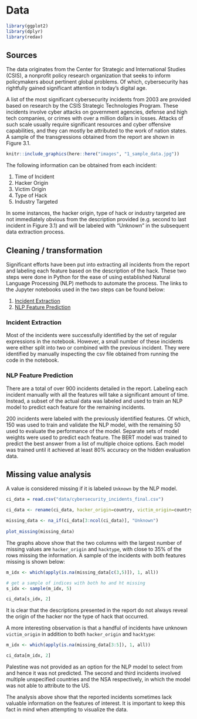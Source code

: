 # Data 

```r
library(ggplot2)
library(dplyr)
library(redav)
```

## Sources

The data originates from the Center for Strategic and International Studies (CSIS), a nonprofit policy research organization that seeks to inform policymakers about pertinent global problems. Of which, cybersecurity has rightfully gained significant attention in today's digital age. 

A list of the most significant cybersecurity incidents from 2003 are provided based on research by the CSIS Strategic Technologies Program. These incidents involve cyber attacks on government agencies, defense and high tech companies, or crimes with over a million dollars in losses. Attacks of such scale usually require significant resources and cyber offensive capabilities, and they can mostly be attributed to the work of nation states. A sample of the transgressions obtained from the report are shown in Figure 3.1.

```r
knitr::include_graphics(here::here("images", "1_sample_data.jpg"))
```

The following information can be obtained from each incident:

1. Time of Incident
2. Hacker Origin
3. Victim Origin
4. Type of Hack
5. Industry Targeted

In some instances, the hacker origin, type of hack or industry targeted are not immediately obvious from the description provided (e.g. second to last incident in Figure 3.1) and will be labeled with "Unknown" in the subsequent data extraction process.


## Cleaning / transformation

Significant efforts have been put into extracting all incidents from the report and labeling each feature based on the description of the hack. These two steps were done in Python for the ease of using established Natural Language Processing (NLP) methods to automate the process. The links to the Jupyter notebooks used in the two steps can be found below:

1. [Incident Extraction](https://github.com/nys98/cybersecurityincidents/blob/main/data_extraction/Cyber_Incidents_Data_Extraction.ipynb)
2. [NLP Feature Prediction](https://github.com/nys98/cybersecurityincidents/blob/main/data_extraction/BERT_Cyber_Incidents_MultipleChoice_cleaned.ipynb)

### Incident Extraction

Most of the incidents were successfully identified by the set of regular expressions in the notebook. However, a small number of these incidents were either split into two or combined with the previous incident. They were identified by manually inspecting the csv file obtained from running the code in the notebook. 

### NLP Feature Prediction

There are a total of over 900 incidents detailed in the report. Labeling each incident manually with all the features will take a significant amount of time. Instead, a subset of the actual data was labeled and used to train an NLP model to predict each feature for the remaining incidents. 

200 incidents were labeled with the previously identified features. Of which, 150 was used to train and validate the NLP model, with the remaining 50 used to evaluate the performance of the model. Separate sets of model weights were used to predict each feature. The BERT model was trained to predict the best answer from a list of multiple choice options. Each model was trained until it achieved at least 80% accuracy on the hidden evaluation data.


## Missing value analysis

A value is considered missing if it is labeled `Unknown` by the NLP model.

```r

ci_data = read.csv("data/cybersecurity_incidents_final.csv")

ci_data <- rename(ci_data, hacker_origin=country, victim_origin=country.1)

missing_data <- na_if(ci_data[3:ncol(ci_data)], "Unknown") 
 
plot_missing(missing_data)


```

The graphs above show that the two columns with the largest number of missing values are `hacker_origin` and `hacktype`, with close to 35% of the rows missing the information. A sample of the incidents with both features missing is shown below:

``` r

m_idx <- which(apply(is.na(missing_data[c(3,5)]), 1, all))

# get a sample of indices with both ho and ht missing
s_idx <- sample(m_idx, 5)

ci_data[s_idx, 2]

```

It is clear that the descriptions presented in the report do not always reveal the origin of the hacker nor the type of hack that occurred.

A more interesting observation is that a handful of incidents have unknown `victim_origin` in addition to both `hacker_origin` and `hacktype`: 

``` r

m_idx <- which(apply(is.na(missing_data[3:5]), 1, all))

ci_data[m_idx, 2]

```

Palestine was not provided as an option for the NLP model to select from and hence it was not predicted. The second and third incidents involved multiple unspecified countries and the NSA respectively, in which the model was not able to attribute to the US. 

The analysis above show that the reported incidents sometimes lack valuable information on the features of interest. It is important to keep this fact in mind when attempting to visualize the data. 

